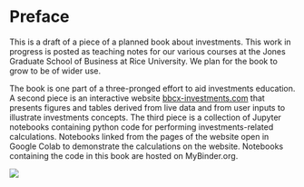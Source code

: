 # Preface {.unnumber}

This is a draft of a piece of a planned book about investments.  This work in progress is posted as teaching notes for our various courses at the Jones Graduate School of Business at Rice University.  We plan for the book to grow to be of wider use.

The book is one part of a three-pronged effort to aid investments education.  A second piece is an interactive website [bbcx-investments.com](http://bbcx-investments.com/) that presents figures and tables derived from live data and from user inputs to illustrate investments concepts.  The third piece is a collection of Jupyter notebooks containing python code for performing investments-related calculations.  Notebooks linked from the pages of the website open in Google Colab to demonstrate the calculations on the website.  Notebooks containing the code in this book are hosted on MyBinder.org.

[![](https://mybinder.org/badge_logo.svg)](https://mybinder.org/v2/gh/bbcx-investments/textbook_code.git/HEAD)